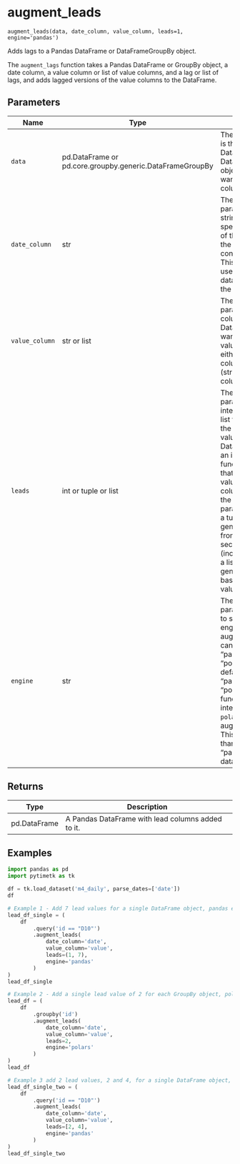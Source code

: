 # augment_leads { #pytimetk.augment_leads }

`augment_leads(data, date_column, value_column, leads=1, engine='pandas')`

Adds lags to a Pandas DataFrame or DataFrameGroupBy object.

The `augment_lags` function takes a Pandas DataFrame or GroupBy object, a date column, a value column or list of value columns, and a lag or list of lags, and adds lagged versions of the value columns to the DataFrame.

## Parameters

| Name           | Type                                                     | Description                                                                                                                                                                                                                                                                                                                                                                                                                          | Default    |
|----------------|----------------------------------------------------------|--------------------------------------------------------------------------------------------------------------------------------------------------------------------------------------------------------------------------------------------------------------------------------------------------------------------------------------------------------------------------------------------------------------------------------------|------------|
| `data`         | pd.DataFrame or pd.core.groupby.generic.DataFrameGroupBy | The `data` parameter is the input DataFrame or DataFrameGroupBy object that you want to add lagged columns to.                                                                                                                                                                                                                                                                                                                       | _required_ |
| `date_column`  | str                                                      | The `date_column` parameter is a string that specifies the name of the column in the DataFrame that contains the dates. This column will be used to sort the data before adding the lagged values.                                                                                                                                                                                                                                   | _required_ |
| `value_column` | str or list                                              | The `value_column` parameter is the column(s) in the DataFrame that you want to add lagged values for. It can be either a single column name (string) or a list of column names.                                                                                                                                                                                                                                                     | _required_ |
| `leads`        | int or tuple or list                                     | The `leads` parameter is an integer, tuple, or list that specifies the number of lead values to add to the DataFrame.   - If it is an integer, the function will add that number of lead values for each column specified in the `value_column` parameter.   - If it is a tuple, it will generate leads from the first to the second value (inclusive).   - If it is a list, it will generate leads based on the values in the list. | `1`        |
| `engine`       | str                                                      | The `engine` parameter is used to specify the engine to use for augmenting lags. It can be either "pandas" or "polars".   - The default value is "pandas".  - When "polars", the function will internally use the `polars` library for augmenting lags. This can be faster than using "pandas" for large datasets.                                                                                                                   | `'pandas'` |

## Returns

| Type         | Description                                       |
|--------------|---------------------------------------------------|
| pd.DataFrame | A Pandas DataFrame with lead columns added to it. |

## Examples

```python
import pandas as pd
import pytimetk as tk

df = tk.load_dataset('m4_daily', parse_dates=['date'])
df
```

```python
# Example 1 - Add 7 lead values for a single DataFrame object, pandas engine
lead_df_single = (
    df 
        .query('id == "D10"')
        .augment_leads(
            date_column='date',
            value_column='value',
            leads=(1, 7),
            engine='pandas'
        )
)
lead_df_single

# Example 2 - Add a single lead value of 2 for each GroupBy object, polars engine
lead_df = (
    df 
        .groupby('id')
        .augment_leads(
            date_column='date',
            value_column='value',
            leads=2,
            engine='polars'
        )
)
lead_df
```

```python
# Example 3 add 2 lead values, 2 and 4, for a single DataFrame object, pandas engine
lead_df_single_two = (
    df 
        .query('id == "D10"')
        .augment_leads(
            date_column='date',
            value_column='value',
            leads=[2, 4],
            engine='pandas'
        )
)
lead_df_single_two
```